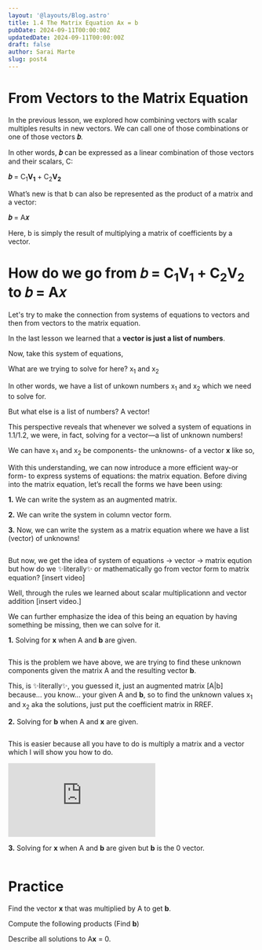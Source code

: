 ```yaml
---
layout: '@layouts/Blog.astro'
title: 1.4 The Matrix Equation Ax = b
pubDate: 2024-09-11T00:00:00Z 
updatedDate: 2024-09-11T00:00:00Z 
draft: false
author: Sarai Marte
slug: post4
---
```



# From Vectors to the Matrix Equation 

In the previous lesson, we explored how combining vectors with scalar multiples results in new vectors. We can call one of those combinations or one of those vectors **𝑏**. 

In other words, **𝑏** can be expressed as a linear combination of those vectors and their scalars, C:

**𝑏** = C<sub>1</sub>**V<sub>1</sub>**  +  C<sub>2</sub>**V<sub>2</sub>**

What’s new is that b can also be represented as the product of a matrix and a vector:

**𝑏** = A**𝑥**

Here, b is simply the result of multiplying a matrix of coefficients by a vector.

# How do we go from **𝑏** = C<sub>1</sub>**V<sub>1</sub>**  +  C<sub>2</sub>**V<sub>2</sub>** to **𝑏** = A**𝑥**

Let's try to make the connection from systems of equations to vectors and then from vectors to the matrix equation. 

In the last lesson we learned that a **vector is just a list of numbers**. 

Now, take this system of equations, 

<Latex formula="
x_1 + 5x_2 = 7 \\
x_1 - 2x_2 = -2 \\
"/>

What are we trying to solve for here? x<sub>1</sub> and x<sub>2</sub>

In other words, we have a list of unkown numbers x<sub>1</sub> and x<sub>2</sub> which we need to solve for. 

But what else is a list of numbers? A vector!

This perspective reveals that whenever we solved a system of equations in 1.1/1.2, we were, in fact, solving for a vector—a list of unknown numbers!

We can have x<sub>1</sub> and x<sub>2</sub> be components- the unknowns- of a vector **x** like so,

<Latex formula = "\overline{\mathbf{x}} = \begin{bmatrix} \textcolor{red}{x_1} \\ \textcolor{blue}{x_2} \end{bmatrix}" />

With this understanding, we can now introduce a more efficient way-or form- to express systems of equations: the matrix equation. Before diving into the matrix equation, let’s recall the forms we have been using:

**1.** We can write the system as an augmented matrix. 

**2.** We can write the system in column vector form. 

**3.** Now, we can write the system as a matrix equation where we have a list (vector) of unknowns!

<div style="display:flex; width:100%; justify-content:center; align-items:center;">
    <Latex formula="
    \begin{array}{c}
    \textcolor{red}{x_1} + 5\textcolor{blue}{x_2} = 7 \\
    \textcolor{red}{x_1} - 2\textcolor{blue}{x_2} = -2 \\
    \\
    \downarrow \\
    \text{Augmented Matrix} \\
    \\
    \begin{bmatrix} 1 & 5 & \vert & 7 \\ 1 & -2 & \vert & -2 \end{bmatrix} \\
    \\
    \downarrow \\
    \text{Vector Form} \\
    \\
    \begin{bmatrix} 1 \\ 1 \end{bmatrix} \textcolor{red}{x_1} + \begin{bmatrix} 5 \\ -2 \end{bmatrix} \textcolor{blue}{x_2} = \begin{bmatrix} 7 \\ -2 \end{bmatrix} \\
    \\
    \downarrow \\
    \text{Matrix Equation} \\
    \\
    \underbrace{\begin{bmatrix} 1 & 5 \\ 1 & -2 \end{bmatrix}}_{A} 
    \underbrace{\begin{bmatrix} \textcolor{red}{x_1} \\ \textcolor{blue}{x_2} \end{bmatrix}}_{\vec{x}} = 
    \underbrace{\begin{bmatrix} 7 \\ -2 \end{bmatrix}}_{\vec{b}}
    \end{array}" />
</div>

But now, we get the idea of system of equations -> vector -> matrix eqution but how do we ✨literally✨ or mathematically go from vector form to matrix equation?  [insert video]

Well, through the rules we learned about scalar multiplicationn and vector addition [insert video.]

We can further emphasize the idea of this being an equation by having something be missing, then we can solve for it.

**1.** Solving for **x** when A and **b** are given. 

<div style="display:flex; width:100%; justify-content:center; align-items:center;">
    <Latex formula="
    \begin{array}{c}
    \underbrace{\begin{bmatrix} 1 & 5 \\ 1 & -2 \end{bmatrix}}_{A} 
    \vec{x} = 
    \underbrace{\begin{bmatrix} 7 \\ -2 \end{bmatrix}}_{\vec{b}}
    \end{array}" />
</div>

This is the problem we have above, we are trying to find these unknown components given the matrix A and the resulting vector **b**. 

This, is ✨literally✨, you guessed it, just an augmented matrix [A|b] because... you know... your given A and **b**, so to find the unknown values x<sub>1</sub> and x<sub>2</sub> aka the solutions, just put the coefficient matrix in RREF. 

**2.** Solving for **b** when A and **x** are given.

<div style="display:flex; width:100%; justify-content:center; align-items:center;">
    <Latex formula="
    \begin{array}{c}
    \underbrace{\begin{bmatrix} 1 & 5 \\ 1 & -2 \end{bmatrix}}_{A} 
    \underbrace{\begin{bmatrix} \textcolor{red}{4/7} \\ \textcolor{blue}{9/7} \end{bmatrix}}_{\vec{x}} = \vec{b}
    \end{array}" />
</div>

This is easier because all you have to do is multiply a matrix and a vector which I will show you how to do. 

<iframe src="https://www.youtube.com/embed/nQlIfp92acs?si=pZFH_nHIu0Mc2uq-" title="YouTube video player" frameborder="0" allow="accelerometer; autoplay; clipboard-write; encrypted-media; gyroscope; picture-in-picture; web-share" referrerpolicy="strict-origin-when-cross-origin" allowfullscreen></iframe>

**3.** Solving for **x** when A and **b** are given but **b** is the 0 vector.

<div style="display:flex; width:100%; justify-content:center; align-items:center;">
    <Latex formula="
    \begin{array}{c}
    \underbrace{\begin{bmatrix} 1 & 5 \\ 1 & -2 \end{bmatrix}}_{A} 
    \underbrace{\begin{bmatrix} \textcolor{red}{x_1} \\ \textcolor{blue}{x_2} \end{bmatrix}}_{\vec{x}} = 
    \underbrace{\begin{bmatrix} 0 \\ 0 \end{bmatrix}}_{\vec{0}}
    \end{array}" />
</div>


# Practice

Find the vector **x** that was multiplied by A to get **b**. 

<Problem n = "1">
<Latex formula = "A = \begin{bmatrix} 1 & 2 & 4 \\ 0 & 1 & 5 \\ -2 & -4 & -3 \end{bmatrix}, \quad b = \begin{bmatrix} -2 \\ 2 \\ 9 \end{bmatrix}"/>
</Problem>

Compute the following products (Find **b**)

<Problem n = "2">
<Latex formula = "\begin{bmatrix} 8 & 3 & 1 \\ 5 & 1 & 2 \end{bmatrix} \begin{bmatrix} 1 \\ 1 \\ 1 \end{bmatrix}"/>
</Problem>

<Problem n = "3">
<Latex formula = "\begin{bmatrix} 2 \\ 6 \\ -1 \end{bmatrix} \begin{bmatrix} 1 \\ -1 \end{bmatrix}"/>
</Problem>

Describe all solutions to A**x** = 0.

<Problem n = "4">
<Latex formula = "\begin{bmatrix} 
1 & -4 & -2 & 0 & 3 & -5 \\ 
0 & 0 & 1 & 0 & 0 & -1 \\ 
0 & 0 & 0 & 0 & 1 & -4 \\ 
0 & 0 & 0 & 0 & 0 & 0 
\end{bmatrix}"/>
</Problem>
